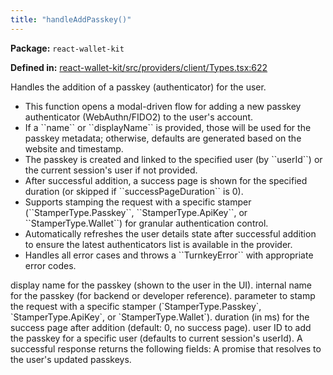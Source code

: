 ```yaml
---
title: "handleAddPasskey()"
---
```



<p><strong>Package:</strong> <code>react-wallet-kit</code></p>

<p><strong>Defined in:</strong> <a href="https://github.com/tkhq/sdk/blob/main/packages/react-wallet-kit/src/providers/client/Types.tsx#L622">react-wallet-kit/src/providers/client/Types.tsx:622</a></p>

<H3Bordered text="Overview" />

Handles the addition of a passkey (authenticator) for the user.

<ul>
  <li>This function opens a modal-driven flow for adding a new passkey authenticator (WebAuthn/FIDO2) to the user's account.</li>
  <li>If a ``name`` or ``displayName`` is provided, those will be used for the passkey metadata; otherwise, defaults are generated based on the website and timestamp.</li>
  <li>The passkey is created and linked to the specified user (by ``userId``) or the current session's user if not provided.</li>
  <li>After successful addition, a success page is shown for the specified duration (or skipped if ``successPageDuration`` is 0).</li>
  <li>Supports stamping the request with a specific stamper (``StamperType.Passkey``, ``StamperType.ApiKey``, or ``StamperType.Wallet``) for granular authentication control.</li>
  <li>Automatically refreshes the user details state after successful addition to ensure the latest authenticators list is available in the provider.</li>
  <li>Handles all error cases and throws a ``TurnkeyError`` with appropriate error codes.</li>
</ul>

<H3Bordered text="Parameters" />

<ParamField body="params" type='object' required={false} path="params" >
  <Expandable title="params details">
    <NestedParam parentKey="params" childKey="displayName" type='string' required={false}>
display name for the passkey (shown to the user in the UI).
</NestedParam>
    <NestedParam parentKey="params" childKey="name" type='string' required={false}>
internal name for the passkey (for backend or developer reference).
</NestedParam>
    <NestedParam parentKey="params" childKey="stampWith" type='StamperType' required={false}>
parameter to stamp the request with a specific stamper (`StamperType.Passkey`, `StamperType.ApiKey`, or `StamperType.Wallet`).
</NestedParam>
    <NestedParam parentKey="params" childKey="successPageDuration" type='number' required={false}>
duration (in ms) for the success page after addition (default: 0, no success page).
</NestedParam>
    <NestedParam parentKey="params" childKey="userId" type='string' required={false}>
user ID to add the passkey for a specific user (defaults to current session's userId).
</NestedParam>
  </Expandable>
</ParamField>

<H3Bordered text="Response" />
A successful response returns the following fields:

<ResponseField name="returns" type="string[]" required={true}>
  A promise that resolves to the user's updated passkeys.
</ResponseField>
